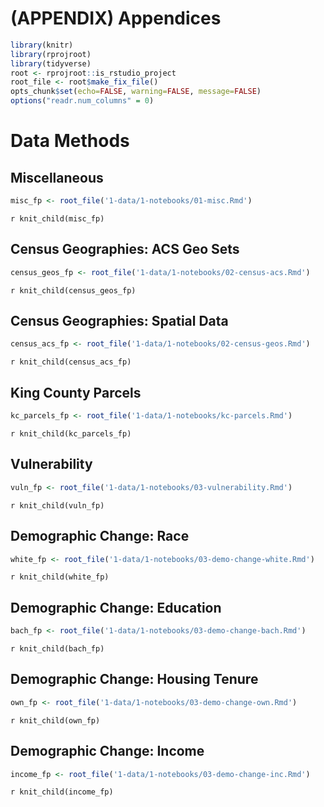 # (APPENDIX) Appendices {-}

```r
library(knitr)
library(rprojroot)
library(tidyverse)
root <- rprojroot::is_rstudio_project
root_file <- root$make_fix_file()
opts_chunk$set(echo=FALSE, warning=FALSE, message=FALSE)
options("readr.num_columns" = 0)
```

# Data Methods

## Miscellaneous
```r
misc_fp <- root_file('1-data/1-notebooks/01-misc.Rmd')
```

`r knit_child(misc_fp)`

## Census Geographies: ACS Geo Sets

```r

census_geos_fp <- root_file('1-data/1-notebooks/02-census-acs.Rmd')
```

`r knit_child(census_geos_fp)`


## Census Geographies: Spatial Data

```r
census_acs_fp <- root_file('1-data/1-notebooks/02-census-geos.Rmd')
```

`r knit_child(census_acs_fp)`

## King County Parcels

```r
kc_parcels_fp <- root_file('1-data/1-notebooks/kc-parcels.Rmd')
```

`r knit_child(kc_parcels_fp)`

## Vulnerability

```r
vuln_fp <- root_file('1-data/1-notebooks/03-vulnerability.Rmd')
```

`r knit_child(vuln_fp)`

## Demographic Change: Race

```r
white_fp <- root_file('1-data/1-notebooks/03-demo-change-white.Rmd')
```

`r knit_child(white_fp)`

## Demographic Change: Education

```r
bach_fp <- root_file('1-data/1-notebooks/03-demo-change-bach.Rmd')
```

`r knit_child(bach_fp)`

## Demographic Change: Housing Tenure

```r
own_fp <- root_file('1-data/1-notebooks/03-demo-change-own.Rmd')
```

`r knit_child(own_fp)`

## Demographic Change: Income

```r
income_fp <- root_file('1-data/1-notebooks/03-demo-change-inc.Rmd')
```

`r knit_child(income_fp)`